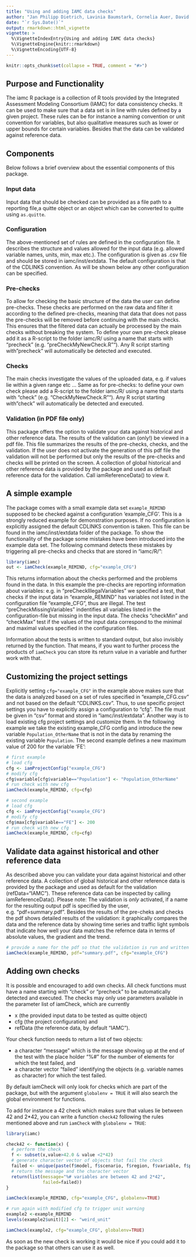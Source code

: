 ```yaml
---
title: "Using and adding IAMC data checks"
author: "Jan Philipp Dietrich, Lavinia Baumstark, Cornelia Auer, David Klein"
date: "`r Sys.Date()`"
output: rmarkdown::html_vignette
vignette: >
  %\VignetteIndexEntry{Using and adding IAMC data checks}
  %\VignetteEngine{knitr::rmarkdown}
  %\VignetteEncoding{UTF-8}
---
```


```r
knitr::opts_chunk$set(collapse = TRUE, comment = "#>")
```

## Purpose and Functionality

The iamc R package is a collection of R tools provided by the Integrated Assessment Modeling Consortium (IAMC) for data consistency checks. It can be used to make sure that a data set is in line with rules defined by a given project. These rules can be for instance a naming convention or unit convention for variables, but also qualitative measures such as lower or upper bounds for certain variables. Besides that the data can be validated against reference data.

## Components
Below follows a brief overview about the essential components of this package. 

### Input data
Input data that should be checked can be provided as a file path to a reporting file,a quitte object or an object which can be converted to quitte using `as.quitte`.

### Configuration 
The above-mentioned set of rules are defined in the configuration file. It describes the structure and values allowed for the input data (e.g. allowed variable names, units, min, max etc.). The configuration is given as .csv file and should be stored in iamc/inst/extdata. The default configuration is that of the CDLINKS convention. As will be shown below any other configuration can be specified.

### Pre-checks
To allow for checking the basic structure of the data the user can define pre-checks. These checks are performed on the raw data and filter it according to the defined pre-checks, meaning that data that does not pass the pre-checks will be removed before continuing with the main checks. This ensures that the filtered data can actually be processed by the main checks without breaking the system. To define your own pre-check please add it as a R-script to the folder iamc/R/ using a name that starts with "precheck" (e.g. "preCheckMyNewCheck.R""). Any R script starting with "precheck" will automatically be detected and executed. 

### Checks
The main checks investigate the values of the uploaded data, e.g. if values lie within a given range etc ... Same as for pre-checks: to define your own check please add a R-script to the folder iamc/R/ using a name that starts with "check" (e.g. "CheckMyNewCheck.R""). Any R script starting with "check" will automatically be detected and executed. 

### Validation (in PDF file only)
This package offers the option to validate your data against historical and other reference data. The results of the validation can (only!) be viewed in a pdf file. This file summarizes the results of the pre-checks, checks, and the validation. If the user does not activate the generation of this pdf file the validation will not be performed but only the results of the pre-checks and checks will be printed on the screen. A collection of global historical and other reference data is provided by the package and used as default reference data for the validation. Call iamReferenceData() to view it. 

## A simple example

The package comes with a small example data set `example_REMIND` supposed to be checked against a configuration 'example_CFG'. This is a strongly reduced example for demonstration purposes. If no configuration is explicitly assigned the default CDLINKS convention is taken. This file can be found in the iamc/inst/extdata folder of the package.
To show the functionality of the package some mistakes have been introduced into the example data set. The following command detects these mistakes by triggering all pre-checks and checks that are stored in "iamc/R/":

```r
library(iamc)
out <- iamCheck(example_REMIND, cfg="example_CFG")
```

This returns information about the checks performed and the problems found in the data. In this example the pre-checks are reporting information about variables: e.g. in "preCheckIllegalVariables" we specified a test, that checks if the input data in "example_REMIND" has variables not listed in the configuration file "example_CFG", thus are illegal. The test "preCheckMissingVariables" indentifies all variables listed in the configuration-file but missing in the input data. The checks "checkMin" and "checkMax" test if the values of the input data correspond to the minimal and maximal values specified in the configuration files. 

Information about the tests is written to standard output, but also invisibly returned by the function. That means, if you want to further process the products of `iamCheck` you can store its return value in a variable and further work with that.

## Customizing the project settings

Explicitly setting `cfg="example_CFG"` in the example above makes sure that the data is analyzed based on a set of rules specified in "example_CFG.csv" and not based on the default "CDLINKS.csv". Thus, to use specific project settings you have to explicitly assign a configuration to "cfg". The file must be given in "csv" format and stored in "iamc/inst/extdata". Another way is to load existing cfg project settings and customize them. In the following example we take the existing example_CFG config and introduce the new variable `Population_OtherName` that is not in the data by renaming the existing variable `Population`. The second example defines a new maximum value of 200 for the variable 'FE':

```r
# first example
# load cfg
cfg <- iamProjectConfig("example_CFG")
# modify cfg
cfg$variable[cfg$variable=="Population"] <- "Population_OtherName"
# run check with new cfg
iamCheck(example_REMIND, cfg=cfg)

# second example
# load cfg
cfg <- iamProjectConfig("example_CFG")
# modify cfg
cfg$max[cfg$variable=="FE"] <- 200
# run check with new cfg
iamCheck(example_REMIND, cfg=cfg)
```

## Validate data against historical and other reference data

As described above you can validate your data against historical and other reference data. A collection of global historical and other reference data is provided by the package and used as default for the validation (refData="IAMC"). These reference data can be inspected by calling iamReferenceData(). Please note: The validation is *only* activated, if a name for the resulting output pdf is specified by the user, e.g. "pdf=summary.pdf". Besides the results of the pre-cheks and checks the pdf shows detailed results of the validation: it graphically compares the data and the reference data by showing time series and traffic light symbols that indicate how well your data matches the refernce data in terms of absolute values, the gradient and the trend.

```r
# provide a name for the pdf so that the validation is run and written to the pdf
iamCheck(example_REMIND, pdf="summary.pdf", cfg="example_CFG")

```

## Adding own checks

It is possible and encouraged to add own checks. All check functions must have a name starting with "check" or "precheck" to be automatically detected and executed. The checks may only use parameters available in the parameter list of iamCheck, which are currently

* x (the provided input data to be tested as quitte object)
* cfg (the project configuration) and
* refData (the reference data, by default "IAMC"). 

Your check function needs to return a list of two objects: 

* a character "message" which is the message showing up at the end of the test with the place holder "%#" for the number of elements for which the test failed, and 
* a character vector "failed" identifying the objects (e.g. variable names as character) for which the test failed.

By default iamCheck will only look for checks which are part of the package, but with the argument `globalenv = TRUE` it will also search the global environment for functions. 

To add for instance a 42 check which makes sure that values lie between 42 and 2*42, you can write a function `check42` following the rules mentioned above and run `iamCheck` with `globalenv = TRUE`:

```r
library(iamc)

check42 <- function(x) {
  # perform the check
  f <- subset(x,value>42.0 & value <2*42)
  # generate character vector of objects that fail the check
  failed <- unique(paste(f$model, f$scenario, f$region, f$variable, f$period, sep=" | "))
  # return the message and the character vector
  return(list(message="%# variables are between 42 and 2*42",
              failed=failed))
} 

iamCheck(example_REMIND, cfg="example_CFG", globalenv=TRUE)

# run again with modified cfg to trigger unit warning
example2 <-example_REMIND
levels(example2$unit)[2] <- "weird_unit"

iamCheck(example2, cfg="example_CFG", globalenv=TRUE)

```

As soon as the new check is working it would be nice if you could add it to the package so that others can use it as well.
